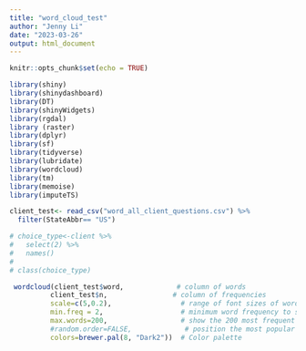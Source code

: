 ```yaml
---
title: "word_cloud_test"
author: "Jenny Li"
date: "2023-03-26"
output: html_document
---
```


```r
knitr::opts_chunk$set(echo = TRUE)
```

```r
library(shiny)
library(shinydashboard)
library(DT)
library(shinyWidgets)
library(rgdal)
library (raster)
library(dplyr)
library(sf)
library(tidyverse)
library(lubridate)
library(wordcloud)
library(tm)
library(memoise)
library(imputeTS)
```

```r
client_test<- read_csv("word_all_client_questions.csv") %>%
  filter(StateAbbr== "US")

# choice_type<-client %>% 
#   select(2) %>% 
#   names()
# 
# class(choice_type)


```


```r
 wordcloud(client_test$word,             # column of words
          client_test$n,                # column of frequencies
          scale=c(5,0.2),                 # range of font sizes of words
          min.freq = 2,                   # minimum word frequency to show
          max.words=200,                  # show the 200 most frequent words
          #random.order=FALSE,             # position the most popular words first
          colors=brewer.pal(8, "Dark2"))  # Color palette
```

